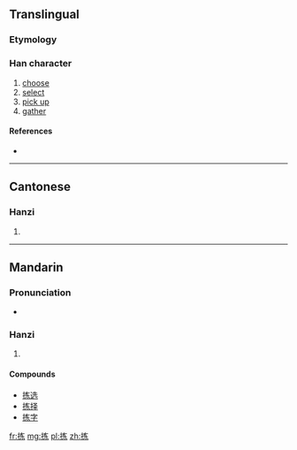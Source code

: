 {{also|揀}}
==Translingual==

===Etymology===
{{Han simp|揀|f=柬}}

===Han character===
{{Han char|rn=64|rad=手|as=05|sn=8|four=|canj=手大女金 (QKVC)}}

# [[choose]]
# [[select]]
# [[pick up]]
# [[gather]]

====References====
* {{Han ref|kx=0427.161|hdz=31851.010|uh=62E3|ud=25315}}

----

==Cantonese==

===Hanzi===
{{yue-hanzi|jyut=|y=gaan2|tra=揀}}

# {{defn|lang=yue|sort=手05}}

----

==Mandarin==

===Pronunciation===
* {{audio|Zh-jian.ogg|Audio|lang=cmn}}

===Hanzi===
{{cmn-hanzi|tra=揀|pin=[[jiǎn]] ([[jian3]])|wg=chien<sup>3</sup>}}

# {{defn|lang=cmn|sort=手05}}

====Compounds====
* [[拣选]]
* [[拣择]]
* [[拣字]]

[[fr:拣]]
[[mg:拣]]
[[pl:拣]]
[[zh:拣]]